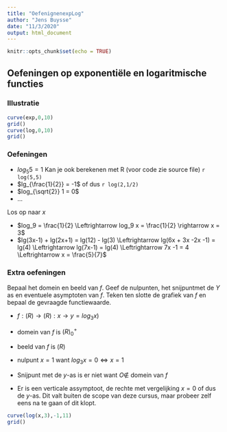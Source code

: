 ```yaml
---
title: "OefenignenexpLog"
author: "Jens Buysse"
date: "11/3/2020"
output: html_document
---
```


```r
knitr::opts_chunk$set(echo = TRUE)
```

## Oefeningen op exponentiële en logaritmische functies

### Illustratie

```r

curve(exp,0,10)
grid()
curve(log,0,10)
grid()
````

### Oefeningen

- $log_5 5 = 1$ Kan je ook berekenen met R  (voor code zie source file) `r log(5,5)`
- $lg_{\frac{1}{2}} = -1$ of dus `r log(2,1/2)` 
- $log_{\sqrt{2}} 1 = 0$ 
- $\dots$ 

Los op naar $x$

- $log_9 = \frac{1}{2} \Leftrightarrow log_9 x = \frac{1}{2} \rightarrow x = 3$
- $lg(3x-1) + lg(2x+1) = lg(12) - lg(3) \Leftrightarrow lg(6x + 3x -2x -1) = lg(4) \Leftrightarrow lg(7x-1) = lg(4) \Leftrightarrow 7x -1 = 4 \Leftrightarrow x = \frac{5}{7}$

### Extra oefeningen
Bepaal het domein en beeld van $f$. Geef de nulpunten, het snijpuntmet de $Y$ as en eventuele asymptoten van $f$. Teken ten slotte de grafiek van $f$ en bepaal de gevraagde functiewaarde.

- $f : \mathbb(R) \rightarrow \mathbb(R) : x \rightarrow y = log_3 x)$ 

- domein van $f$ is $\mathbb(R)_0^+$ 
- beeld van $f$ is $\mathbb(R)$
- nulpunt $x=1$ want $log_3 x = 0 \Leftrightarrow x = 1$ 
- Snijpunt met de $y$-as is er niet want $O \notin$ domein van $f$
- Er is een verticale assymptoot, de rechte met vergelijking $x=0$ of dus de $y$-as. Dit valt buiten de scope van deze cursus, maar probeer zelf eens na te gaan of dit klopt. 

```r
curve(log(x,3),-1,11)
grid()
```